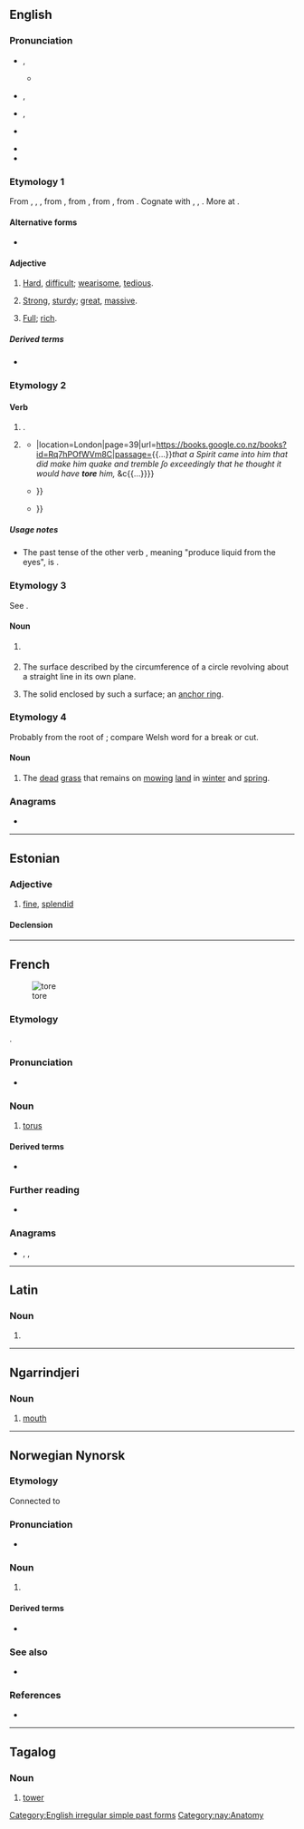{{also|Tore|töre|-tore}}
==English==

===Pronunciation===
* {{a|RP}} {{enPR|tô}}, {{IPA|en|/tɔː/}}
** {{audio|en|LL-Q1860 (eng)-Vealhurl-tore.wav|Audio (UK)}}
* {{a|GenAm}} {{enPR|tôr}}, {{IPA|en|/tɔɹ/}}
* {{a|rhotic|horse-hoarse}} {{enPR|tōr}}, {{IPA|en|/to(ː)ɹ/}}
* {{a|nonrhotic|horse-hoarse}} {{IPA|en|/toə/}}
* {{rhymes|en|ɔː(ɹ)}}
* {{homophones|en|tor|q1=in accents with the horse-hoarse merger|taw|q2=in non-rhotic accents with the horse-hoarse merger}}

===Etymology 1===
From {{etyl|enm|en}} {{m|enm|tor}}, {{m|enm|tore}}, {{m|enm|toor}}, from {{etyl|non|en}} {{m|non|tor-||pos=prefix|hard, difficult, wrong, bad}}, from {{etyl|gem-pro|en}} {{m|gem-pro|*tuz-||hard, difficult, wrong, bad}}, from {{etyl|ine-pro|en}} {{m|ine-pro|*dus-||bad, ill, difficult}}, from {{etyl|ine-pro|en}} {{m|ine-pro|*dēwǝ-||to fail, be behind, be lacking}}. Cognate with {{cog|goh|zur-||mis-|pos=prefix}}, {{cog|got|𐍄𐌿𐌶-||hard, difficult|pos=prefix}}, {{cog|grc|δυσ-||pos=prefix|bad, ill, difficult}}. More at {{l|en|dys-}}.

====Alternative forms====
* {{l|en|tor}}

====Adjective====
{{en-adj}}

# {{lb|en|dialectal|or|obsolete}} [[hard|Hard]], [[difficult]]; [[wearisome]], [[tedious]].
# {{lb|en|dialectal|or|obsolete}} [[strong|Strong]], [[sturdy]]; [[great]], [[massive]].
# {{lb|en|dialectal|or|obsolete}} [[full|Full]]; [[rich]].

=====Derived terms=====
* {{l|en|torely}}

===Etymology 2===

====Verb====
{{head|en|verb form}}

# {{en-simple past of|tear|t=rip, rend, speed}}.
# {{lb|en|now|colloquial|nonstandard}} {{past participle of|en|tear|nocat=1|t=rip, rend, speed}}
#* {{quote-book|en|year=1661|author=George Whitehead|author2=Edward Burroughs|title=The Son of Perdition Revealed{{...}}|location=London|page=39|url=https://books.google.co.nz/books?id=Rq7hPOfWVm8C|passage={{...}}''that a Spirit came into him that did make him quake and tremble ſo exceedingly that he thought it would have'' '''''tore''''' ''him,'' &c{{...}}}}
#* {{RQ:Sterne Tristram Shandy|volume=III|chapter=XVI|page=71|passage=Upon my honor, Sir, you have '''tore''' every bit of ſkin quite off the back of both my hands with your forceps, cried my uncle ''Toby''{{...}}}}
#* {{quote-book|en|date=11 May 1999|isbn=9780395957813|publisher={{w|Houghton Mifflin Harcourt}}|title=Where the Sea Used to Be|author={{w|Rick Bass}}|page=393|passage="Would've '''tore''' your head clean off," Dudley was bellowing. "Would've snapped it off your neck like wet toilet paper{{...}}}}

=====Usage notes=====
* The past tense of the other verb {{m|en|tear}}, meaning "produce liquid from the eyes", is {{m|en|teared}}.

===Etymology 3===
See {{m|en|torus}}.

====Noun====
{{en-noun}}

# {{lb|en|architecture}} {{alternative form of|en|torus}}
# {{lb|en|geometry}} The surface described by the circumference of a circle revolving about a straight line in its own plane.
# The solid enclosed by such a surface; an [[anchor ring]].

===Etymology 4===
Probably from the root of {{m|en|tear}}; compare Welsh word for a break or cut.

====Noun====
{{en-noun|-}}

# The [[dead]] [[grass]] that remains on [[mow]]ing [[land]] in [[winter]] and [[spring]].
#: {{rfquotek|en|Mortimer}}

{{Webster 1913}}

===Anagrams===
* {{anagrams|en|a=eort|rote}}

[[Category:English irregular simple past forms]]

----

==Estonian==

===Adjective===
{{et-adj|toreda|toredat}}

# [[fine]], [[splendid]]

====Declension====
{{et-decl-õpik|tore|da}}

----

==French==
[[Image:Torus.jpg|thumb|tore]]

===Etymology===
{{etyl|la|fr}} {{m|la|torus}}.

===Pronunciation===
* {{fr-IPA}}

===Noun===
{{fr-noun|m}}

# {{lb|fr|geometry}} [[torus]]

====Derived terms====
* {{l|fr|torique}}

===Further reading===
* {{projectlink|wikipedia|lang=fr}}

===Anagrams===
* {{l|fr|ôter}}, {{l|fr|rote}}, {{l|fr|roté}}

----

==Latin==

===Noun===
{{la-noun-form|tore}}

# {{inflection of|la|torus||voc|s}}

----

==Ngarrindjeri==

===Noun===
{{head|nay|noun}}

# [[mouth]]

[[Category:nay:Anatomy]]

----

==Norwegian Nynorsk==

===Etymology===
Connected to {{etyl|non|-}} {{m|non|Þórr||Tor, Thor}}

===Pronunciation===
* {{IPA|no|/²tuːrə/}}

===Noun===
{{nn-noun-f2}}

# {{l|en|thunder}} {{topics|nn|Weather}}

====Derived terms====
* {{l|nn|torevêr}}

===See also===
* {{l-nb|torden}}

===References===
* {{R:The Nynorsk Dictionary}}

----

==Tagalog==

===Noun===
{{tl-noun}}

# [[tower]]